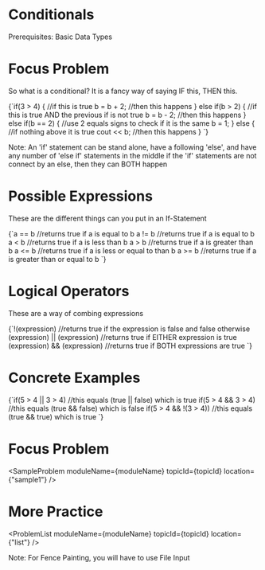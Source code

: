 


<Sidebar moduleName={moduleName} /> 

# Conditionals

Prerequisites: Basic Data Types

# Focus Problem

So what is a conditional? It is a fancy way of saying IF this, THEN this. 

<div style={{ transform: 'translateX(150px)' }}>
  <SyntaxHighlighter language="cpp" style={okaidia}>
{`if(3 > 4) { //if this is true
	b = b + 2; //then this happens
} else if(b > 2) { //if this is true AND the previous if is not true
	b = b - 2; //then this happens
} else if(b == 2) { //use 2 equals signs to check if it is the same
    b = 1; 
} else { //if nothing above it is true
    cout << b; //then this happens
}
`}
  </SyntaxHighlighter>
</div>


Note: An 'if' statement can be stand alone, have a following 'else', and have any number of 
'else if' statements in the middle if the 'if' statements are not connect by an else, 
then they can BOTH happen

# Possible Expressions

These are the different things can you put in an If-Statement

<div style={{ transform: 'translateX(150px)' }}>
  <SyntaxHighlighter language="cpp" style={okaidia}>
{`a == b //returns true if a is equal to b
a != b //returns true if a is equal to b
a < b //returns true if a is less than b
a > b //returns true if a is greater than b
a <= b //returns true if a is less or equal to than b
a >= b //returns true if a is greater than or equal to b 
`}
  </SyntaxHighlighter>
</div>

# Logical Operators

These are a way of combing expressions

<div style={{ transform: 'translateX(150px)' }}>
  <SyntaxHighlighter language="cpp" style={okaidia}>
{`!(expression) //returns true if the expression is false and false otherwise
(expression) || (expression) //returns true if EITHER expression is true
(expression) && (expression) //returns true if BOTH expressions are true
`}
  </SyntaxHighlighter>
</div>

# Concrete Examples

<div style={{ transform: 'translateX(150px)' }}>
  <SyntaxHighlighter language="cpp" style={okaidia}>
{`if(5 > 4 || 3 > 4) //this equals (true || false) which is true
if(5 > 4 && 3 > 4) //this equals (true && false) which is false
if(5 > 4 && !(3 > 4)) //this equals (true && true) which is true
`}
  </SyntaxHighlighter>
</div>

# Focus Problem

<SampleProblem  moduleName={moduleName} topicId={topicId} location={"sample1"} /> 

# More Practice 

<ProblemList  moduleName={moduleName} topicId={topicId} location={"list"} /> 

Note: For Fence Painting, you will have to use File Input

<TopicProgress moduleName={moduleName} topicId={topicId} />



